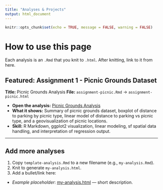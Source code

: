 ```yaml
---
title: "Analyses & Projects"
output: html_document
---
```


```r
knitr::opts_chunk$set(echo = TRUE, message = FALSE, warning = FALSE)
```

# How to use this page

Each analysis is an `.Rmd` that you knit to `.html`. After knitting, link to it from here.

## Featured: Assignment 1 - Picnic Grounds Dataset

**Title:** Picnic Grounds Analysis
**File:** `assignment-picnic.Rmd` → `assignment-picnic.html`

- **Open the analysis:** [Picnic Grounds Analysis](assignment-picnic.html)
- **What it shows:** Summary of picnic grounds dataset, boxplot of distance to parking by picnic type, linear model of distance to parking vs picnic type, and a geovisualization of picnic locations.
- **Skill:** R Markdown, ggplot2 visualization, linear modeling, sf spatial data handling, and interpretation of regression output.


---

## Add more analyses

1. Copy `template-analysis.Rmd` to a new filename (e.g., `my-analysis.Rmd`).  
2. Knit to generate `my-analysis.html`.  
3. Add a bullet/link here:

- _Example placeholder_: [my-analysis.html](my-analysis.html) — short description.
